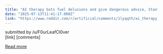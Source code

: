 ```yaml
---
title: "AI therapy bots fuel delusions and give dangerous advice, Stanford study finds"
date: "2025-07-13T11:41:17.000Z"
link: "https://www.reddit.com/r/artificial/comments/1lyqqth/ai_therapy_bots_fuel_delusions_and_give_dangerous/"
---
```


submitted by    /u/F0urLeafCl0ver  
 [link]   [comments]

[Read more](https://www.reddit.com/r/artificial/comments/1lyqqth/ai_therapy_bots_fuel_delusions_and_give_dangerous/)
